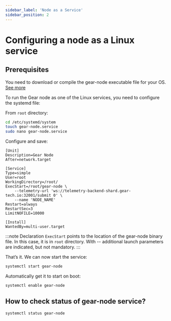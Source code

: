 ```yaml
---
sidebar_label: 'Node as a Service'
sidebar_position: 2
---
```


# Сonfiguring a node as a Linux service

## Prerequisites

You need to download or compile the gear-node executable file for your OS. [See more](https://wiki.gear-tech.io/node/setting-up#install-with-pre-build-binary) 

To run the Gear node as one of the Linux services, you need to configure the systemd file:

From `root` directory:

```sh
cd /etc/systemd/system
touch gear-node.service 
sudo nano gear-node.service
```

Configure and save:

```
[Unit] 
Description=Gear Node 
After=network.target 

[Service] 
Type=simple 
User=root 
WorkingDirectory=/root/ 
ExecStart=/root/gear-node \
    --telemetry-url 'ws://telemetry-backend-shard.gear-tech.io:32001/submit 0' \
    --name 'NODE_NAME' 
Restart=always 
RestartSec=3 
LimitNOFILE=10000
 
[Install] 
WantedBy=multi-user.target
```

:::note
Declaration `ExecStart` points to the location of the gear-node binary file. In this case, it is in `root` directory.
With -- additional launch parameters are indicated, but not mandatory.
:::

That’s it. We can now start the service:

```sh
systemctl start gear-node
```

Automatically get it to start on boot:

```sh
systemctl enable gear-node
```

## How to check status of gear-node service?

```sh
systemctl status gear-node
```
